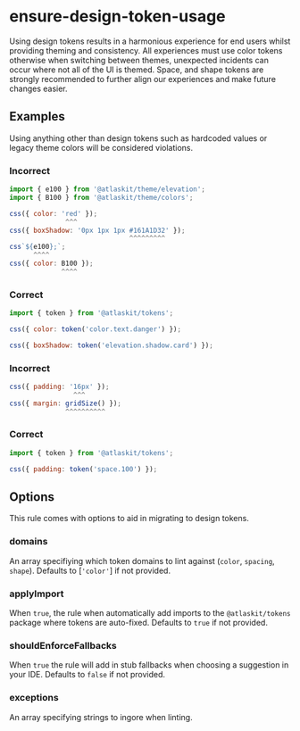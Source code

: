 # ensure-design-token-usage

Using design tokens results in a harmonious experience for end users whilst providing theming and
consistency. All experiences must use color tokens otherwise when switching between themes,
unexpected incidents can occur where not all of the UI is themed. Space, and shape tokens are
strongly recommended to further align our experiences and make future changes easier.

## Examples

Using anything other than design tokens such as hardcoded values or legacy theme colors will be
considered violations.

### Incorrect

```js
import { e100 } from '@atlaskit/theme/elevation';
import { B100 } from '@atlaskit/theme/colors';

css({ color: 'red' });
              ^^^
css({ boxShadow: '0px 1px 1px #161A1D32' });
                              ^^^^^^^^^
css`${e100};`;
      ^^^^
css({ color: B100 });
             ^^^^
```

### Correct

```js
import { token } from '@atlaskit/tokens';

css({ color: token('color.text.danger') });

css({ boxShadow: token('elevation.shadow.card') });
```

### Incorrect

```js
css({ padding: '16px' });
                ^^^
css({ margin: gridSize() });
              ^^^^^^^^^^
```

### Correct

```js
import { token } from '@atlaskit/tokens';

css({ padding: token('space.100') });
```

## Options

This rule comes with options to aid in migrating to design tokens.

### domains

An array specifiying which token domains to lint against (`color`, `spacing`, `shape`). Defaults to
[`'color'`] if not provided.

### applyImport

When `true`, the rule when automatically add imports to the `@atlaskit/tokens` package where tokens
are auto-fixed. Defaults to `true` if not provided.

### shouldEnforceFallbacks

When `true` the rule will add in stub fallbacks when choosing a suggestion in your IDE. Defaults to
`false` if not provided.

### exceptions

An array specifying strings to ingore when linting.
